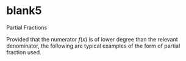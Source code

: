 # blank5 {.unlisted .unnumbered}

Partial Fractions

Provided that the numerator $f(x)$ is of lower degree than the relevant denominator, the following are typical examples of the form of partial fraction used.
\begin{align*}
\frac{f(x)}{(x+a)(x+b)(x+c)}\\
=\frac{A}{x+a}+\frac{B}{x+b}+\frac{C}{x+c}\\
\frac{f(x)}{(x-a)^3(x+b)}\\
=\frac{A}{x-a}+\frac{B}{(x-a)^2}+\frac{C}{(x-a)^3}+\frac{D}{x+b}\\
\frac{f(x)}{(ax^2+bx+c)(x-d)}\\
=\frac{Ax+B}{ax^2+bx+c}+\frac{C}{x-d}.
\end{align*}